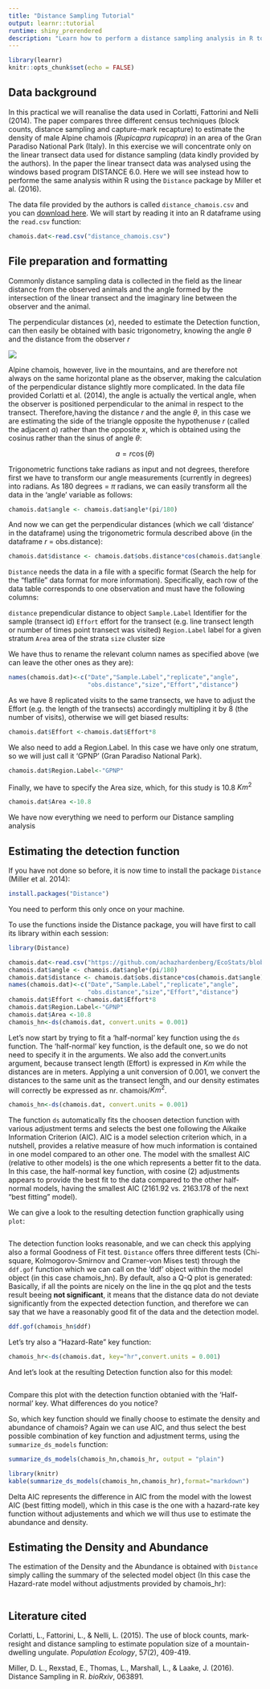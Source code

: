 ```yaml
---
title: "Distance Sampling Tutorial"
output: learnr::tutorial
runtime: shiny_prerendered
description: "Learn how to perform a distance sampling analysis in R to estimate the density of Alpine Chamois in an area of Gran Paradiso National Park"
---
```


```r
library(learnr)
knitr::opts_chunk$set(echo = FALSE)
```

## Data background

In this practical we will reanalise the data used in Corlatti, Fattorini and Nelli (2014). The paper compares three different census techniques (block counts, distance sampling and capture-mark recapture) to estimate the density of male Alpine chamois (*Rupicapra rupicapra*) in an area of the Gran Paradiso National Park (Italy). In this exercise we will concentrate only on the linear transect data used for distance sampling (data kindly provided by the authors). In the paper the linear transect data was analysed using the windows based program DISTANCE 6.0. Here we will see instead how to performe the same analysis within R using the `Distance` package by Miller et al. (2016). 

The data file provided by the authors is called `distance_chamois.csv` and you can  [download here](www/distance_chamois.csv). We will start by reading it into an R dataframe using the `read.csv` function:

```r
chamois.dat<-read.csv("distance_chamois.csv")
```

## File preparation and formatting

Commonly distance sampling data is collected in the field as the linear distance from the observed animals and the angle formed by the intersection of the linear transect and the imaginary line between the observer and the animal.

The perpendicular distances (*x*), needed to estimate the Detection function, can then easily be obtained with basic trigonometry, knowing the angle $\theta$ and the distance from the observer *r* 

![](images/angle.jpg)

Alpine chamois, however, live in the mountains, and are therefore not always on the same horizontal plane as the observer, making the calculation of the perpendicular distance slightly more complicated. In the data file provided Corlatti et al. (2014), the angle is actually the vertical angle, when the observer is positioned perpendicular to the animal in respect to the transect. Therefore,having the distance *r* and the angle $\theta$, in this case we are estimating the side of the triangle opposite the hypothenuse *r* (called the adjacent *a*) rather than the opposite *x*, which is obtained using the cosinus rather than the sinus of angle  $\theta$: 
  
$$a = r\cos(\theta) $$

Trigonometric functions take radians as input and not degrees, therefore first we have to transform our angle measurements (currently in degrees) into radians. As 180 degrees = $\pi$ radians, we can easily transform all the data in the 'angle' variable as follows:

```r
chamois.dat$angle <- chamois.dat$angle*(pi/180)
```

And now we can get the perpendicular distances (which we call 'distance' in the dataframe) using the trigonometric formula described above (in the dataframe *r* = obs.distance):

```r
chamois.dat$distance <- chamois.dat$obs.distance*cos(chamois.dat$angle)
```

`Distance` needs the data in a file with a specific format (Search the help for the "flatfile" data format for more information). Specifically, each row of the data table corresponds to one observation and must have the following columns:

`distance`	    prependicular distance to object
`Sample.Label`	Identifier for the sample (transect id)
`Effort`	      effort for the transect (e.g. line transect length or number of times point transect was visited)
`Region.Label`	label for a given stratum
`Area`	        area of the strata
`size`          cluster size

We have thus to rename the relevant column names as specified above (we can leave the other ones as they are):

```r
names(chamois.dat)<-c("Date","Sample.Label","replicate","angle",
                      "obs.distance","size","Effort","distance")
```

As we have 8 replicated visits to the same transects, we have to adjust the Effort (e.g. the length of the transects) accordingly multipling it by 8 (the number of visits), otherwise we will get biased results:   

```r
chamois.dat$Effort <-chamois.dat$Effort*8
```

We also need to add a Region.Label. In this case we have only one stratum, so we will just call it 'GPNP' (Gran Paradiso National Park).
```r
chamois.dat$Region.Label<-"GPNP"
```

Finally, we have to specify the Area size, which, for this study is 10.8 $Km^2$
```r
chamois.dat$Area <-10.8
```

We have now everything we need to perform our Distance sampling analysis

## Estimating the detection function

If you have not done so before, it is now time to install the package `Distance` (Miller et al. 2014):

```r
install.packages("Distance") 
```

You need to perform this only once on your machine. 

To use the functions inside the Distance package, you will have first to call its library within each session:

```r
library(Distance)
```

```r
chamois.dat<-read.csv("https://github.com/achazhardenberg/EcoStats/blob/master/inst/Tutorials/Distance_Sampling/www/distance_chamois.csv")
chamois.dat$angle <- chamois.dat$angle*(pi/180)
chamois.dat$distance <- chamois.dat$obs.distance*cos(chamois.dat$angle)
names(chamois.dat)<-c("Date","Sample.Label","replicate","angle",
                      "obs.distance","size","Effort","distance")
chamois.dat$Effort <-chamois.dat$Effort*8
chamois.dat$Region.Label<-"GPNP"
chamois.dat$Area <-10.8
chamois_hn<-ds(chamois.dat, convert.units = 0.001)
```
  
Let's now start by trying to fit a 'half-normal' key function using the `ds` function. The 'half-normal' key function, is the default one, so we do not need to specify it in the arguments.
We also add the convert.units argument, because transect length (Effort) is expressed in $Km$ while the distances are in meters. Applying a unit conversion of 0.001, we convert the distances to the same unit as the transect length, and  our density estimates will correctly be expressed as nr. chamois/$Km^2$.

```r
chamois_hn<-ds(chamois.dat, convert.units = 0.001)
```


The function `ds` automatically fits the choosen detection function with various adjustment terms and selects the best one following the Aikaike Information Criterion (AIC). AIC is a model selection criterion which, in a nutshell, provides a relative measure of how much information is contained in one model compared to an other one. The model with the smallest AIC (relative to other models) is the one which represents a better fit to the data. In this case, the half-normal key function, with cosine (2) adjustments appears to provide the best fit to the data compared to the other half-normal models, having the smallest AIC (2161.92 vs. 2163.178 of the next "best fitting" model).

We can give a look to the resulting detection function graphically using `plot`:

```r



```

The detection function looks reasonable, and we can check this  applying also a formal Goodness of Fit test. `Distance` offers three different tests (Chi-square, Kolmogorov-Smirnov and Cramer-von Mises test) through the `ddf.gof` function which we can call on the 'ddf' object within the model object (in this case chamois_hn). By default, also a Q-Q plot is generated: Basically, if all the points are nicely on the line in the qq plot and the tests result beeing **not significant**, it means that the distance data do not deviate significantly from the expected detection function, and therefore we can say that we have a reasonably good fit of the data and the detection model.   

```r
ddf.gof(chamois_hn$ddf)


```
  
Let's try also a "Hazard-Rate" key function: 

```r
chamois_hr<-ds(chamois.dat, key="hr",convert.units = 0.001)
```

And let's look at the resulting Detection function also for this model: 

```r



```

Compare this plot with the detection function obtanied with the 'Half-normal' key. What differences do you notice?

So, which key function should we finally choose to estimate the density and abundance of chamois? Again we can use AIC, and thus select the best possible combination of key function and adjustment terms, using the `summarize_ds_models` function:
```r
summarize_ds_models(chamois_hn,chamois_hr, output = "plain")
```

```r
library(knitr)
kable(summarize_ds_models(chamois_hn,chamois_hr),format="markdown")
```

Delta AIC represents the difference in AIC from the model with the lowest AIC (best fitting model), which in this case is the one with a hazard-rate key function without adjustements and which we will thus use to estimate the abundance and density.

## Estimating the Density and Abundance

The estimation of the Density and the Abundance is obtained with `Distance` simply calling the summary of the selected model object (In this case the Hazard-rate model without adjustments provided by chamois_hr):

```r



```

## Literature cited

Corlatti, L., Fattorini, L., & Nelli, L. (2015). The use of block counts, mark-resight and distance sampling to estimate population size of a mountain-dwelling ungulate. *Population Ecology*, 57(2), 409-419.

Miller, D. L., Rexstad, E., Thomas, L., Marshall, L., & Laake, J. (2016). Distance Sampling in R. *bioRxiv*, 063891.



 
